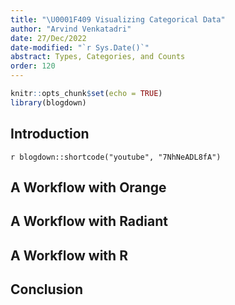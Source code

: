 ```yaml
---
title: "\U0001F409 Visualizing Categorical Data"
author: "Arvind Venkatadri"
date: 27/Dec/2022
date-modified: "`r Sys.Date()`"
abstract: Types, Categories, and Counts
order: 120
---
```


```r
knitr::opts_chunk$set(echo = TRUE)
library(blogdown)
```

## Introduction

`r blogdown::shortcode("youtube", "7NhNeADL8fA")`

## A Workflow with Orange

## A Workflow with Radiant

## A Workflow with R

## Conclusion

